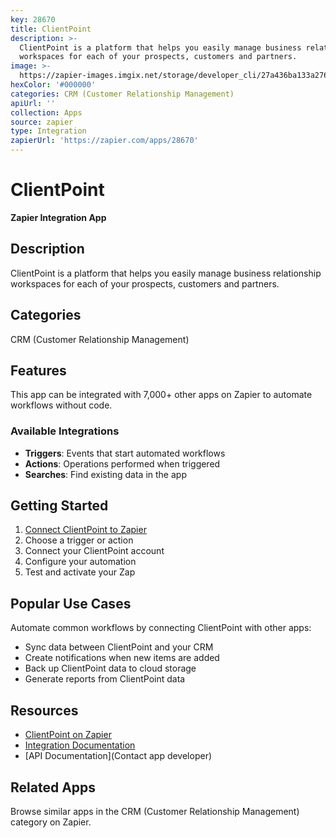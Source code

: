 ```yaml
---
key: 28670
title: ClientPoint
description: >-
  ClientPoint is a platform that helps you easily manage business relationship
  workspaces for each of your prospects, customers and partners.
image: >-
  https://zapier-images.imgix.net/storage/developer_cli/27a436ba133a276c7a72f156543df507_2.png?auto=format%2Ccompress&ixlib=python-3.0.0&q=50
hexColor: '#000000'
categories: CRM (Customer Relationship Management)
apiUrl: ''
collection: Apps
source: zapier
type: Integration
zapierUrl: 'https://zapier.com/apps/28670'
---
```

# ClientPoint

**Zapier Integration App**

## Description

ClientPoint is a platform that helps you easily manage business relationship workspaces for each of your prospects, customers and partners.

## Categories

CRM (Customer Relationship Management)

## Features

This app can be integrated with 7,000+ other apps on Zapier to automate workflows without code.

### Available Integrations

- **Triggers**: Events that start automated workflows
- **Actions**: Operations performed when triggered
- **Searches**: Find existing data in the app

## Getting Started

1. [Connect ClientPoint to Zapier](https://zapier.com/apps/28670)
2. Choose a trigger or action
3. Connect your ClientPoint account
4. Configure your automation
5. Test and activate your Zap

## Popular Use Cases

Automate common workflows by connecting ClientPoint with other apps:

- Sync data between ClientPoint and your CRM
- Create notifications when new items are added
- Back up ClientPoint data to cloud storage
- Generate reports from ClientPoint data

## Resources

- [ClientPoint on Zapier](https://zapier.com/apps/28670)
- [Integration Documentation](https://zapier.com/apps/28670/integrations)
- [API Documentation](Contact app developer)

## Related Apps

Browse similar apps in the CRM (Customer Relationship Management) category on Zapier.
